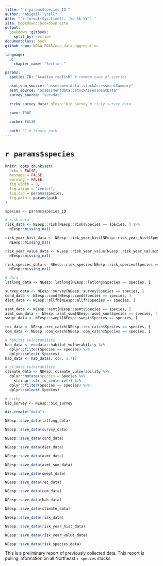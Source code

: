 ```yaml
---
title: "`r params$species_ID`"
author: "Abigail Tyrell"
date: "`r format(Sys.time(), '%d %b %Y')`"
site: bookdown::bookdown_site
output: 
  bookdown::gitbook:
    split_by: section
documentclass: book
github-repo: NOAA-EDAB/esp_data_aggregation

language:
  ui:
    chapter_name: "Section "

params: 
  species_ID: "Acadian redfish" # common name of species

  asmt_sum_source: "assessmentdata::stockAssessmentSummary"
  asmt_source: "assessmentdata::stockAssessmentData"
  survey_source: "survdat"
  
  ricky_survey_data: NEesp::bio_survey # ricky survey data
  
  save: TRUE

  cache: FALSE
  
  path: "" # figure path
---
```


# `r params$species` {-}

```r
knitr::opts_chunk$set(
  echo = FALSE,
  message = FALSE,
  warning = FALSE,
  fig.width = 8,
  fig.align = "center",
  fig.cap = params$species,
  fig.path = params$path
)
```

```r
species <- params$species_ID

# risk data
risk_data <- NEesp::risk[NEesp::risk$Species == species, ] %>%
  NEesp::missing_na()

risk_year_hist_data <- NEesp::risk_year_hist[NEesp::risk_year_hist$Species == species, ] %>%
  NEesp::missing_na()

risk_year_value_data <- NEesp::risk_year_value[NEesp::risk_year_value$Species == species, ] %>%
  NEesp::missing_na()

risk_species_data <- NEesp::risk_species[NEesp::risk_species$Species == species, ] %>%
  NEesp::missing_na()

# data
latlong_data <- NEesp::latlong[NEesp::latlong$Species == species, ]

survey_data <- NEesp::survey[NEesp::survey$Species == species, ]
cond_data <- NEesp::cond[NEesp::cond$Species == species, ]
diet_data <- NEesp::allfh[NEesp::allfh$Species == species, ]

asmt_data <- NEesp::asmt[NEesp::asmt$Species == species, ]
asmt_sum_data <- NEesp::asmt_sum[NEesp::asmt_sum$Species == species, ]
swept_data <- NEesp::swept[NEesp::swept$Species == species, ]

rec_data <- NEesp::rec_catch[NEesp::rec_catch$Species == species, ]
com_data <- NEesp::com_catch[NEesp::com_catch$Species == species, ]

# habitat vulnerability
hab_data <- ecodata::habitat_vulnerability %>%
  dplyr::filter(Species == species) %>%
  dplyr::select(-Species)
hab_data <- hab_data[, c(8, 1:7)]

# climate vulnerability
climate_data <- NEesp::climate_vulnerability %>%
  dplyr::mutate(Species = Species %>%
    stringr::str_to_sentence()) %>%
  dplyr::filter(Species == species) %>%
  dplyr::select(-Species)

# ricky
bio_survey <- NEesp::bio_survey
```

```r

dir.create("data")

NEesp::save_data(latlong_data)

NEesp::save_data(survey_data)

NEesp::save_data(cond_data)

NEesp::save_data(diet_data)

NEesp::save_data(asmt_data)

NEesp::save_data(asmt_sum_data)

NEesp::save_data(swept_data)

NEesp::save_data(rec_data)

NEesp::save_data(com_data)

NEesp::save_data(hab_data)

NEesp::save_data(climate_data)

NEesp::save_data(risk_data)

NEesp::save_data(risk_year_hist_data)

NEesp::save_data(risk_year_value_data)

NEesp::save_data(risk_species_data)
```

This is a preliminary report of previously collected data. This report is pulling information on all Northeast `r species` stocks.
